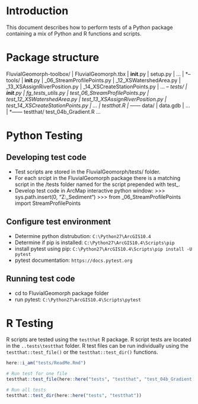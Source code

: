 # Introduction
This document describes how to perform tests of a Python package containing a mix of Python and R functions and scripts.

# Package structure
FluvialGeomorph-toolbox/
|   FluvialGeomorph.tbx
|   __init__.py
|   setup.py
|   ...
|
*-- tools/
|       __init__.py
|       _06_StreamProfilePoints.py
|       _12_XSWatershedArea.py
|       _13_XSAssignRiverPosition.py
|       _14_XSCreateStationPoints.py
|       ...
*-- tests/
    |   __init__.py
    |   fg_tests_utils.py
    |   test_06_StreamProfilePoints.py
    |   test_12_XSWatershedArea.py
    |   test_13_XSAssignRiverPosition.py
    |   test_14_XSCreateStationPoints.py
    |    ...
    |   testthat.R
    |
    *------ data/
    |           data.gdb
    |           ...
    |
    *------ testthat/
                test_04b_Gradient.R
                ...

# Python Testing 

## Developing test code
* Test scripts are stored in the FluvialGeomorph/tests/ folder.
* For each srcipt in the FluvialGeomorph package there is a matching script in the /tests folder named for the script prepended with test_.
* Develop test code in ArcMap interactive python window:
    >>> sys.path.insert(0, "Z:\Work\Office\Regional\ERDC\EMRRP_Sediment\Methods\FluvialGeomorph")
    >>> from _06_StreamProfilePoints import StreamProfilePoints


## Configure test environment
* Determine python distrubution: `C:\Python27\ArcGIS10.4`
* Determine if pip is installed: `C:\Python27\ArcGIS10.4\Scripts\pip`
* install pytest using pip: `C:\Python27\ArcGIS10.4\Scripts\pip install -U pytest`
* pytest documentation: `https://docs.pytest.org`

## Running test code
* cd to FluvialGeomorph package folder
* run pytest: `C:\Python27\ArcGIS10.4\Scripts\pytest`


# R Testing
R scripts are tested using the `testthat` R package. R script tests are located in the `..tests\testthat` folder. R test files can be run individually using the `testthat::test_file()` or the `testthat::test_dir()` functions. 

``` r
here::i_am("tests/ReadMe.Rmd")

# Run test for one file
testthat::test_file(here::here("tests", "testthat", "test_04b_Gradient.R"))
```

```r
# Run all tests
testthat::test_dir(here::here("tests", "testthat"))
```

